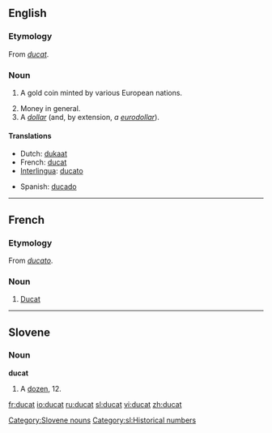 ==English==
===Etymology===
From {{OF.}} ''[[#French|ducat]]''.

===Noun===
{{wikipedia}}
{{en-noun|s}}

# {{historical}} A gold coin minted by various European nations.
# Money in general.
# A ''[[dollar]]'' (and, by extension, ''a [[euro|eurodollar]]'').

====Translations====
{{top}}
*Dutch: [[dukaat]]
*French: [[#French|ducat]] {{m}}
*[[Interlingua]]: [[ducato]]
{{mid}}
*Spanish: [[ducado]] {{m}}
{{bottom}}

----

==French==
===Etymology===
From {{It.}} ''[[ducato]]''.

===Noun===
{{fr-noun|m}}
#[[#English|Ducat]]

----

==Slovene==

===Noun===
'''ducat'''

# A [[dozen]], 12.

[[Category:Slovene nouns]]
[[Category:sl:Historical numbers]]

[[fr:ducat]]
[[io:ducat]]
[[ru:ducat]]
[[sl:ducat]]
[[vi:ducat]]
[[zh:ducat]]